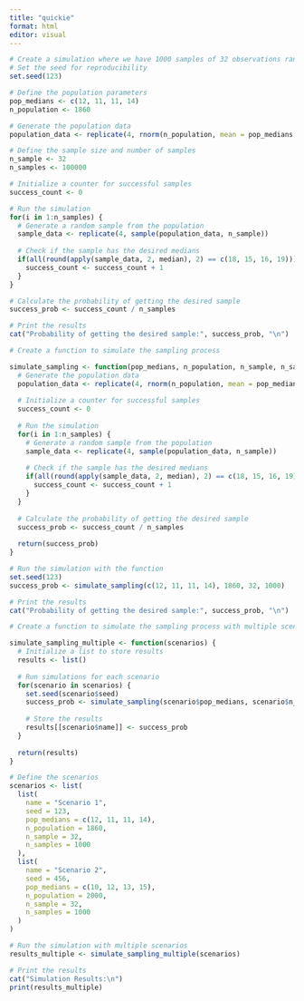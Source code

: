 ```yaml
---
title: "quickie"
format: html
editor: visual
---
```


```r
# Create a simulation where we have 1000 samples of 32 observations random samples drawn from a population of 1860 people on four variables with medians of the population being 12, 11, 11, and 14.  Can you give me a simulation that returns the probability of getting a sample of 32 with median values of 18, 15, 16, and 19, respectively?
# Set the seed for reproducibility
set.seed(123)

# Define the population parameters
pop_medians <- c(12, 11, 11, 14)
n_population <- 1860

# Generate the population data
population_data <- replicate(4, rnorm(n_population, mean = pop_medians, sd = 2))

# Define the sample size and number of samples
n_sample <- 32
n_samples <- 100000

# Initialize a counter for successful samples
success_count <- 0

# Run the simulation
for(i in 1:n_samples) {
  # Generate a random sample from the population
  sample_data <- replicate(4, sample(population_data, n_sample))
  
  # Check if the sample has the desired medians
  if(all(round(apply(sample_data, 2, median), 2) == c(18, 15, 16, 19))) {
    success_count <- success_count + 1
  }
}

# Calculate the probability of getting the desired sample
success_prob <- success_count / n_samples

# Print the results
cat("Probability of getting the desired sample:", success_prob, "\n")

# Create a function to simulate the sampling process

simulate_sampling <- function(pop_medians, n_population, n_sample, n_samples) {
  # Generate the population data
  population_data <- replicate(4, rnorm(n_population, mean = pop_medians, sd = 2))
  
  # Initialize a counter for successful samples
  success_count <- 0
  
  # Run the simulation
  for(i in 1:n_samples) {
    # Generate a random sample from the population
    sample_data <- replicate(4, sample(population_data, n_sample))
    
    # Check if the sample has the desired medians
    if(all(round(apply(sample_data, 2, median), 2) == c(18, 15, 16, 19))) {
      success_count <- success_count + 1
    }
  }
  
  # Calculate the probability of getting the desired sample
  success_prob <- success_count / n_samples
  
  return(success_prob)
}

# Run the simulation with the function
set.seed(123)
success_prob <- simulate_sampling(c(12, 11, 11, 14), 1860, 32, 1000)

# Print the results
cat("Probability of getting the desired sample:", success_prob, "\n")

# Create a function to simulate the sampling process with multiple scenarios

simulate_sampling_multiple <- function(scenarios) {
  # Initialize a list to store results
  results <- list()
  
  # Run simulations for each scenario
  for(scenario in scenarios) {
    set.seed(scenario$seed)
    success_prob <- simulate_sampling(scenario$pop_medians, scenario$n_population, scenario$n_sample, scenario$n_samples)
    
    # Store the results
    results[[scenario$name]] <- success_prob
  }
  
  return(results)
}

# Define the scenarios
scenarios <- list(
  list(
    name = "Scenario 1",
    seed = 123,
    pop_medians = c(12, 11, 11, 14),
    n_population = 1860,
    n_sample = 32,
    n_samples = 1000
  ),
  list(
    name = "Scenario 2",
    seed = 456,
    pop_medians = c(10, 12, 13, 15),
    n_population = 2000,
    n_sample = 32,
    n_samples = 1000
  )
)

# Run the simulation with multiple scenarios
results_multiple <- simulate_sampling_multiple(scenarios)

# Print the results
cat("Simulation Results:\n")
print(results_multiple)
  

```

